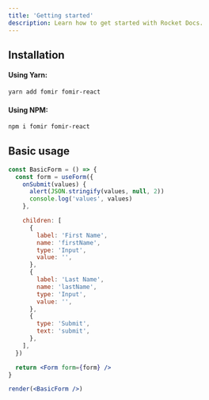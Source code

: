 ```yaml
---
title: 'Getting started'
description: Learn how to get started with Rocket Docs.
---
```


## Installation

#### Using Yarn:

```bash
yarn add fomir fomir-react
```

#### Using NPM:

```bash
npm i fomir fomir-react
```

## Basic usage

```jsx live=true
const BasicForm = () => {
  const form = useForm({
    onSubmit(values) {
      alert(JSON.stringify(values, null, 2))
      console.log('values', values)
    },

    children: [
      {
        label: 'First Name',
        name: 'firstName',
        type: 'Input',
        value: '',
      },
      {
        label: 'Last Name',
        name: 'lastName',
        type: 'Input',
        value: '',
      },
      {
        type: 'Submit',
        text: 'submit',
      },
    ],
  })

  return <Form form={form} />
}

render(<BasicForm />)
```

